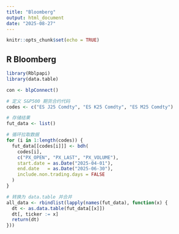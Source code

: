 ```yaml
---
title: "Bloomberg"
output: html_document
date: "2025-08-27"
---
```


```r
knitr::opts_chunk$set(echo = TRUE)
```

## R Bloomberg

```r
library(Rblpapi)
library(data.table)

con <- blpConnect()

# 定义 S&P500 期货合约代码
codes <- c("ES J25 Comdty", "ES K25 Comdty", "ES M25 Comdty")

# 存储结果
fut_data <- list()

# 循环拉取数据
for (i in 1:length(codes)) {
  fut_data[[codes[i]]] <- bdh(
    codes[i],
    c("PX_OPEN", "PX_LAST", "PX_VOLUME"),
    start.date = as.Date("2025-04-01"),
    end.date   = as.Date("2025-06-30"),
    include.non.trading.days = FALSE
  )
}

# 转换为 data.table 并合并
all_data <- rbindlist(lapply(names(fut_data), function(x) {
  dt <- as.data.table(fut_data[[x]])
  dt[, ticker := x]
  return(dt)
}))
```

